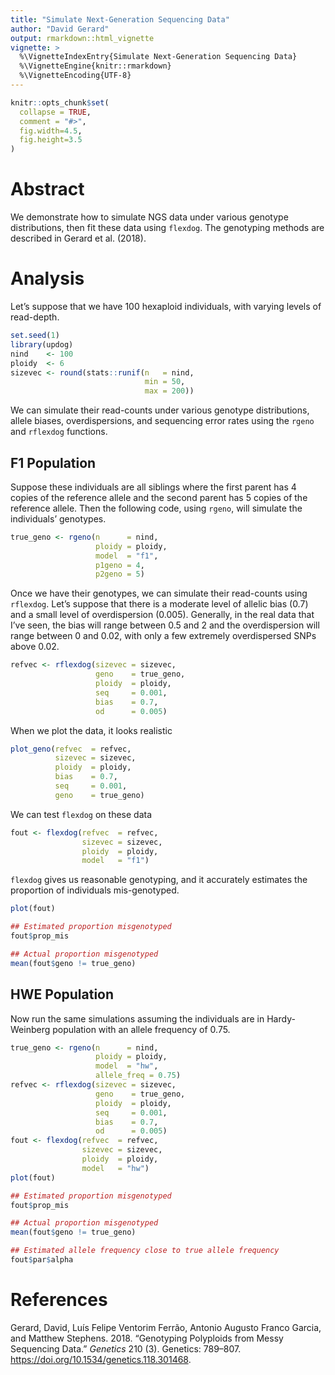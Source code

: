 ---
title: "Simulate Next-Generation Sequencing Data"
author: "David Gerard"
output: rmarkdown::html_vignette
vignette: >
  %\VignetteIndexEntry{Simulate Next-Generation Sequencing Data}
  %\VignetteEngine{knitr::rmarkdown}
  %\VignetteEncoding{UTF-8}
---

```{r setup, include = FALSE}
knitr::opts_chunk$set(
  collapse = TRUE,
  comment = "#>",
  fig.width=4.5, 
  fig.height=3.5
)
```

# Abstract

We demonstrate how to simulate NGS data under various genotype distributions, then fit these data using `flexdog`. The genotyping methods are described in Gerard et al. (2018).

# Analysis

Let's suppose that we have 100 hexaploid individuals, with varying levels of read-depth.
```{r, message=FALSE}
set.seed(1)
library(updog)
nind    <- 100
ploidy  <- 6
sizevec <- round(stats::runif(n   = nind, 
                              min = 50, 
                              max = 200))
```

We can simulate their read-counts under various genotype distributions, allele biases, overdispersions, and sequencing error rates using the `rgeno` and `rflexdog` functions.

## F1 Population

Suppose these individuals are all siblings where the first parent has 4 copies of the reference allele and the second parent has 5 copies of the reference allele. Then the following code, using `rgeno`, will simulate the individuals' genotypes.
```{r}
true_geno <- rgeno(n      = nind, 
                   ploidy = ploidy,
                   model  = "f1", 
                   p1geno = 4,
                   p2geno = 5)
```

Once we have their genotypes, we can simulate their read-counts using `rflexdog`. Let's suppose that there is a moderate level of allelic bias (0.7) and a small level of overdispersion (0.005). Generally, in the real data that I've seen, the bias will range between 0.5 and 2 and the overdispersion will range between 0 and 0.02, with only a few extremely overdispersed SNPs above 0.02.

```{r}
refvec <- rflexdog(sizevec = sizevec, 
                   geno    = true_geno, 
                   ploidy  = ploidy, 
                   seq     = 0.001, 
                   bias    = 0.7, 
                   od      = 0.005)
```

When we plot the data, it looks realistic
```{r}
plot_geno(refvec  = refvec, 
          sizevec = sizevec, 
          ploidy  = ploidy, 
          bias    = 0.7, 
          seq     = 0.001,
          geno    = true_geno)
```

We can test `flexdog` on these data
```{r}
fout <- flexdog(refvec  = refvec, 
                sizevec = sizevec, 
                ploidy  = ploidy, 
                model   = "f1")
```

`flexdog` gives us reasonable genotyping, and it accurately estimates the proportion of individuals mis-genotyped.
```{r}
plot(fout)

## Estimated proportion misgenotyped
fout$prop_mis

## Actual proportion misgenotyped
mean(fout$geno != true_geno)
```

## HWE Population

Now run the same simulations assuming the individuals are in Hardy-Weinberg population with an allele frequency of 0.75.

```{r}
true_geno <- rgeno(n      = nind,
                   ploidy = ploidy,
                   model  = "hw", 
                   allele_freq = 0.75)
refvec <- rflexdog(sizevec = sizevec, 
                   geno    = true_geno, 
                   ploidy  = ploidy, 
                   seq     = 0.001, 
                   bias    = 0.7, 
                   od      = 0.005)
fout <- flexdog(refvec  = refvec, 
                sizevec = sizevec, 
                ploidy  = ploidy, 
                model   = "hw")
plot(fout)

## Estimated proportion misgenotyped
fout$prop_mis

## Actual proportion misgenotyped
mean(fout$geno != true_geno)

## Estimated allele frequency close to true allele frequency
fout$par$alpha
```

# References

Gerard, David, Luís Felipe Ventorim Ferrão, Antonio Augusto Franco Garcia, and Matthew Stephens. 2018. "Genotyping Polyploids from Messy Sequencing Data." *Genetics* 210 (3). Genetics: 789–807. <https://doi.org/10.1534/genetics.118.301468>.

